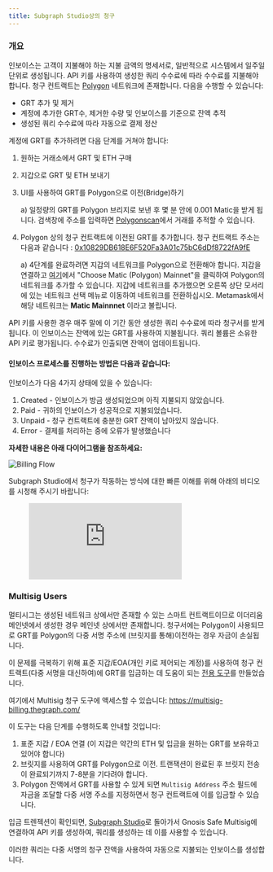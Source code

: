 ```yaml
---
title: Subgraph Studio상의 청구
---
```


### 개요

인보이스는 고객이 지불해야 하는 지불 금액의 명세서로, 일반적으로 시스템에서 일주일 단위로 생성됩니다. API 키를 사용하여 생성한 쿼리 수수료에 따라 수수료를 지불해야 합니다. 청구 컨트랙트는 [Polygon](https://polygon.technology/) 네트워크에 존재합니다. 다음을 수행할 수 있습니다:

- GRT 추가 및 제거
- 계정에 추가한 GRT수, 제거한 수량 및 인보이스를 기준으로 잔액 추적
- 생성된 쿼리 수수료에 따라 자동으로 결제 정산

계정에 GRT를 추가하려면 다음 단계를 거쳐야 합니다:

1. 원하는 거래소에서 GRT 및 ETH 구매
2. 지갑으로 GRT 및 ETH 보내기
3. UI를 사용하여 GRT를 Polygon으로 이전(Bridge)하기

   a) 일정량의 GRT를 Polygon 브리지로 보낸 후 몇 분 안에 0.001 Matic을 받게 됩니다. 검색창에 주소를 입력하면 [Polygonscan](https://polygonscan.com/)에서 거래를 추적할 수 있습니다.

4. Polygon 상의 청구 컨트랙트에 이전된 GRT를 추가합니다. 청구 컨트랙트 주소는 다음과 같습니다 : [0x10829DB618E6F520Fa3A01c75bC6dDf8722fA9fE](https://polygonscan.com/address/0x10829DB618E6F520Fa3A01c75bC6dDf8722fA9fE)

   a) 4단계를 완료하려면 지갑의 네트워크를 Polygon으로 전환해야 합니다. 지갑을 연결하고 [여기](https://chainlist.org/)에서 "Choose Matic (Polygon) Mainnet"을 클릭하여 Polygon의 네트워크를 추가할 수 있습니다. 지갑에 네트워크를 추가했으면 오른쪽 상단 모서리에 있는 네트워크 선택 메뉴로 이동하여 네트워크를 전환하십시오. Metamask에서 해당 네트워크는 **Matic Mainnnet** 이라고 불립니다.

API 키를 사용한 경우 매주 말에 이 기간 동안 생성한 쿼리 수수료에 따라 청구서를 받게 됩니다. 이 인보이스는 잔액에 있는 GRT를 사용하여 지불됩니다. 쿼리 볼륨은 소유한 API 키로 평가됩니다. 수수료가 인출되면 잔액이 업데이트됩니다.

#### 인보이스 프로세스를 진행하는 방법은 다음과 같습니다:

인보이스가 다음 4가지 상태에 있을 수 있습니다:

1. Created - 인보이스가 방금 생성되었으며 아직 지불되지 않았습니다.
2. Paid - 귀하의 인보이스가 성공적으로 지불되었습니다.
3. Unpaid - 청구 컨트랙트에 충분한 GRT 잔액이 남아있지 않습니다.
4. Error - 결제를 처리하는 중에 오류가 발생했습니다

**자세한 내용은 아래 다이어그램을 참조하세요:**

![Billing Flow](/img/billing-flow.png)

Subgraph Studio에서 청구가 작동하는 방식에 대한 빠른 이해를 위해 아래의 비디오를 시청해 주시기 바랍니다:

<figure className="video-container">
  <iframe
    className="video-iframe"
    src="https://www.youtube.com/embed/UrfIpm-Vlgs"
    title="YouTubeビデオプレーヤー"
    frameBorder="0"
    allowFullScreen
  ></iframe>
</figure>

### Multisig Users

멀티시그는 생성된 네트워크 상에서만 존재할 수 있는 스마트 컨트랙트이므로 이더리움 메인넷에서 생성한 경우 메인넷 상에서만 존재합니다. 청구서에는 Polygon이 사용되므로 GRT를 Polygon의 다중 서명 주소에 (브릿지를 통해)이전하는 경우 자금이 손실됩니다.

이 문제를 극복하기 위해 표준 지갑/EOA(개인 키로 제어되는 계정)를 사용하여 청구 컨트랙트(다중 서명을 대신하여)에 GRT를 입금하는 데 도움이 되는 [전용 도구](https://multisig-billing.thegraph.com/)를 만들었습니다.

여기에서 Multisig 청구 도구에 액세스할 수 있습니다: https://multisig-billing.thegraph.com/

이 도구는 다음 단계를 수행하도록 안내할 것입니다:

1. 표준 지갑 / EOA 연결 (이 지갑은 약간의 ETH 및 입금을 원하는 GRT를 보유하고 있어야 합니다)
2. 브릿지를 사용하여 GRT를 Polygon으로 이전. 트랜잭션이 완료된 후 브릿지 전송이 완료되기까지 7-8분을 기다려야 합니다.
3. Polygon 잔액에서 GRT를 사용할 수 있게 되면 `Multisig Address` 주소 필드에 자금을 조달할 다중 서명 주소를 지정하면서 청구 컨트랙트에 이를 입금할 수 있습니다.

입금 트렌젝션이 확인되면, [Subgraph Studio](https://thegraph.com/studio/)로 돌아가서 Gnosis Safe Multisig에 연결하여 API 키를 생성하여, 쿼리를 생성하는 데 이를 사용할 수 있습니다.

이러한 쿼리는 다중 서명의 청구 잔액을 사용하여 자동으로 지불되는 인보이스를 생성합니다.
